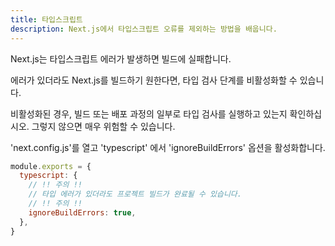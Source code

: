 ```yaml
---
title: 타입스크립트
description: Next.js에서 타입스크립트 오류를 제외하는 방법을 배웁니다.
---
```


Next.js는 타입스크립트 에러가 발생하면 빌드에 실패합니다.

에러가 있더라도 Next.js를 빌드하기 원한다면, 타입 검사 단계를 비활성화할 수 있습니다.

비활성화된 경우, 빌드 또는 배포 과정의 일부로 타입 검사를 실행하고 있는지 확인하십시오. 그렇지 않으면 매우 위험할 수 있습니다.

'next.config.js'를 열고 'typescript' 에서 'ignoreBuildErrors' 옵션을 활성화합니다.

```js filename="next.config.js"
module.exports = {
  typescript: {
    // !! 주의 !!
    // 타입 에러가 있더라도 프로젝트 빌드가 완료될 수 있습니다.
    // !! 주의 !!
    ignoreBuildErrors: true,
  },
}
```
